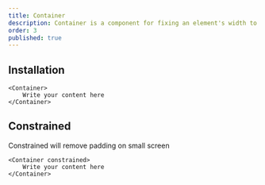 ```yaml
---
title: Container
description: Container is a component for fixing an element's width to the current breakpoint.
order: 3
published: true
---
```


## Installation
<Install component='container' />

```tsx
<Container>
    Write your content here
</Container>
```

## Constrained
Constrained will remove padding on small screen

```tsx
<Container constrained>
    Write your content here
</Container>
```
